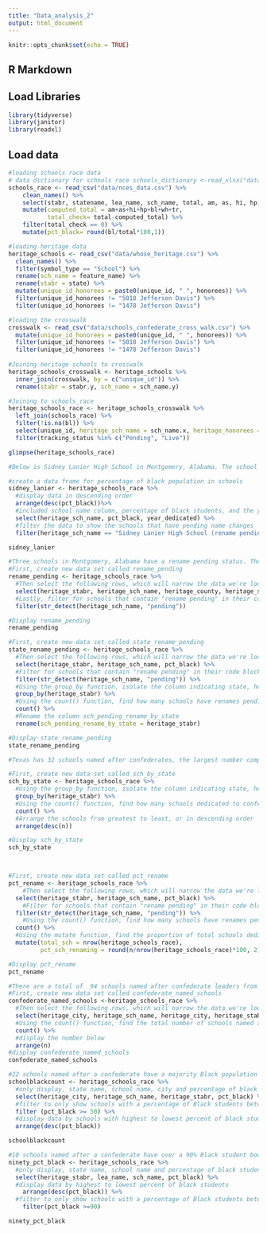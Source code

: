 ```yaml
---
title: "Data_analysis_2"
output: html_document
---
```


```r
knitr::opts_chunk$set(echo = TRUE)
```

## R Markdown

## Load Libraries

```r
library(tidyverse)
library(janitor)
library(readxl)
```

## Load data
```r
#loading schools race data
# data dictionary for schools race schools_dictionary <-read_xlsx("data/2015-16_CCD_Companion_School_Membership_layout.xlsx")
schools_race <- read_csv("data/nces_data.csv") %>%
    clean_names() %>%
    select(stabr, statename, lea_name, sch_name, total, am, as, hi, hp, bl, wh, tr) %>%
    mutate(computed_total = am+as+hi+hp+bl+wh+tr,
           total_check= total-computed_total) %>%
    filter(total_check == 0) %>%
    mutate(pct_black= round(bl/total*100,1))

#loading heritage data
heritage_schools <- read_csv("data/whose_heritage.csv") %>%
  clean_names() %>%
  filter(symbol_type == "School") %>%
  rename(sch_name = feature_name) %>%
  rename(stabr = state) %>% 
  mutate(unique_id_honorees = paste0(unique_id, " ", honorees)) %>%
  filter(unique_id_honorees != "5018 Jefferson Davis") %>%
  filter(unique_id_honorees != "1478 Jefferson Davis")

#loading the crosswalk
crosswalk <- read_csv("data/schools_confederate_cross_walk.csv") %>%
  mutate(unique_id_honorees = paste0(unique_id, " ", honorees)) %>%
  filter(unique_id_honorees != "5018 Jefferson Davis") %>%
  filter(unique_id_honorees != "1478 Jefferson Davis")
  
#Joining heritage schools to crosswalk
heritage_schools_crosswalk <- heritage_schools %>%
  inner_join(crosswalk, by = c("unique_id")) %>%
  rename(stabr = stabr.y, sch_name = sch_name.y)

#Joining to schools_race
heritage_schools_race <- heritage_schools_crosswalk %>%
  left_join(schools_race) %>%
  filter(!is.na(bl)) %>%
  select(unique_id, heritage_sch_name = sch_name.x, heritage_honorees = honorees.x, heritage_city = city.x, heritage_county = county.x, heritage_stabr = stabr.x, side:removed_after_charlottesville, lea_name, sch_name, total:pct_black) %>%
  filter(tracking_status %in% c("Pending", "Live"))

glimpse(heritage_schools_race)

```

```r
#Below is Sidney Lanier High School in Montgomery, Alabama. The school is named after confederate Sidney Lanier and the school's population is more than 99% Black.

#create a data frame for percentage of black population in schools
sidney_lanier <- heritage_schools_race %>%
  #display data in descending order 
  arrange(desc(pct_black))%>%
  #included school name column, percentage of black students, and the year the school was named
  select(heritage_sch_name, pct_black, year_dedicated) %>%
  #filter the data to show the schools that have pending name changes 
  filter(heritage_sch_name == "Sidney Lanier High School (rename pending)")

sidney_lanier
```

```r
#Three schools in Montgomery, Alabama have a rename pending status. There are four schools total with a rename pending status, the last one is located in Texas. Three of the schools with this status were dedicated during the the civil rights era.
#First, create new data set called rename_pending 
rename_pending <- heritage_schools_race %>%
  #Then select the following rows, which will narrow the data we're looking at
  select(heritage_stabr, heritage_sch_name, heritage_county, heritage_stabr, year_dedicated, pct_black) %>%
  #Lastly, filter for schools that contain "rename pending" in their code block
  filter(str_detect(heritage_sch_name, "pending")) 

#Display rename_pending
rename_pending

#First, create new data set called state_rename_pending 
state_rename_pending <- heritage_schools_race %>%
  #Then select the following rows, which will narrow the data we're looking at
  select(heritage_stabr, heritage_sch_name, pct_black) %>%
  #Filter for schools that contain "rename pending" in their code block
  filter(str_detect(heritage_sch_name, "pending")) %>%
  #Using the group_by function, isolate the column indicating state, heritage_stabr
  group_by(heritage_stabr) %>%
  #Using the count() function, find how many schools have renames pending in each state
  count() %>%
  #Rename the column sch_pending_rename_by_state
  rename(sch_pending_rename_by_state = heritage_stabr)

#Display state_rename_pending
state_rename_pending
```


```r
#Texas has 32 schools named after confederates, the largest number compared to all states. 4.26% of schools named after confederates are undergoing a name change. 

#First, create new data set called sch_by_state 
sch_by_state <- heritage_schools_race %>%
  #Using the group_by function, isolate the column indicating state, heritage_stabr
  group_by(heritage_stabr) %>%
  #Using the count() function, find how many schools dedicated to confederate leaders are in each state
  count() %>%
  #Arrange the schools from greatest to least, or in descending order
  arrange(desc(n))

#Display sch_by_state
sch_by_state



#First, create new data set called pct_rename
pct_rename <- heritage_schools_race %>%
    #Then select the following rows, which will narrow the data we're looking at
  select(heritage_stabr, heritage_sch_name, pct_black) %>%
    #Filter for schools that contain "rename pending" in their code block
  filter(str_detect(heritage_sch_name, "pending")) %>%
    #Using the count() function, find how many schools have renames pending in each state
  count() %>%
  #Using the mutate function, find the proportion of total schools dedicated to confederate leaders are in the renaming process
  mutate(total_sch = nrow(heritage_schools_race),
         pct_sch_renaming = round(n/nrow(heritage_schools_race)*100, 2))

#Display pct_rename
pct_rename

```

```r
#There are a total of  94 schools named after confederate leaders from these two joined data sets
#First, create new data set called confederate_named_schools
confederate_named_schools <-heritage_schools_race %>%
  #Then select the following rows, which will narrow the data we're looking at
  select(heritage_city, heritage_sch_name, heritage_city, heritage_stabr) %>%
  #Using the count() function, find the total number of schools named after confederate leaders
  count() %>%
  #display the number below
  arrange(n)
#display confederate_named_schools
confederate_named_schools


```

```r
#22 schools named after a confederate have a majority Black population (over 50%)
schoolblackcount <- heritage_schools_race %>%
  #only display, state name, school name, city and percentage of black students
  select(heritage_city, heritage_sch_name, heritage_stabr, pct_black) %>%
  #filter to only show schools with a percentage of Black students between 50-100
  filter (pct_black >= 50) %>%
  #display data by schools with highest to lowest percent of black students
  arrange(desc(pct_black))

schoolblackcount
```

```r
#10 schools named after a confederate have over a 90% Black student body
ninety_pct_black <- heritage_schools_race %>%
  #only display, state name, school name and percentage of black students
  select(heritage_stabr, lea_name, sch_name, pct_black) %>%
  #display data by highest to lowest percent of black students
	arrange(desc(pct_black)) %>%
  #filter to only show schools with a percentage of Black students between 90-100
	filter(pct_black >=90)

ninety_pct_black

```

